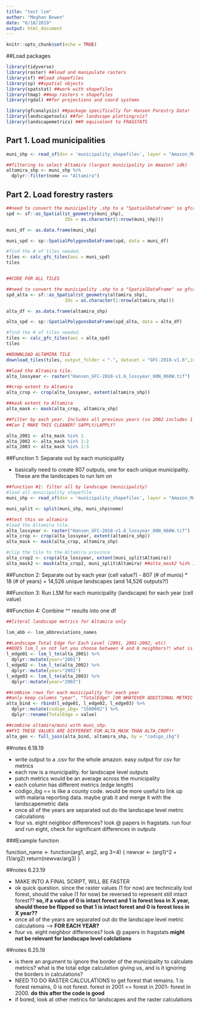 ```yaml
---
title: "test lsm"
author: "Meghan Bowen"
date: "6/18/2019"
output: html_document
---
```


```r
knitr::opts_chunk$set(echo = TRUE)
```

##Load packages

```r

library(tidyverse) 
library(raster) ##load and manipulate rasters
library(sf) ##load shapefiles
library(sp) ##spatial objects
library(spatstat) ##work with shapefiles
library(tmap) ##map rasters + shapefiles
library(rgdal) ##for projections and coord systems

library(gfcanalysis) ##package specifically for Hansen Forestry Data!
library(landscapetools) ##for landscape plotting/viz?
library(landscapemetrics) ##R equivalent to FRAGSTATS

```

## Part 1. Load municipalities

```r

muni_shp <- read_sf(dsn = 'municipality_shapefiles', layer = "Amazon_Municipios")

##filtering to select Altamira (largest municipality in Amazon? idk)
altamira_shp <- muni_shp %>% 
  dplyr::filter(nome == "Altamira")

```


## Part 2. Load forestry rasters 

```r

##need to convert the municipality .shp to a "SpatialDataFrame" so gfcanalysis can grab the forestry tiles online
spd <- sf::as_Spatial(st_geometry(muni_shp),
                      IDs = as.character(1:nrow(muni_shp)))

muni_df <- as.data.frame(muni_shp)

muni_spd <- sp::SpatialPolygonsDataFrame(spd, data = muni_df)

#find the # of tiles needed. 
tiles <- calc_gfc_tiles(aoi = muni_spd)
tiles


##CODE FOR ALL TILES

```

```r

##need to convert the municipality .shp to a "SpatialDataFrame" so gfcanalysis can grab the forestry tiles online
spd_alta <- sf::as_Spatial(st_geometry(altamira_shp),
                      IDs = as.character(1:nrow(altamira_shp)))

alta_df <- as.data.frame(altamira_shp)

alta_spd <- sp::SpatialPolygonsDataFrame(spd_alta, data = alta_df)

#find the # of tiles needed. 
tiles <- calc_gfc_tiles(aoi = alta_spd)
tiles

##DOWNLOAD ALTAMIRA TILE
download_tiles(tiles, output_folder = ".", dataset = "GFC-2018-v1.6",images = c("treecover2000", "lossyear", "gain"))

```


```r

##load the Altamira tile.
alta_lossyear <- raster("Hansen_GFC-2018-v1.6_lossyear_00N_060W.tif")

##crop extent to Altamira
alta_crop <- crop(alta_lossyear, extent(altamira_shp))

##mask extent to Altamira
alta_mask <- mask(alta_crop, altamira_shp)

##filter by each year. Includes all previous years (so 2002 includes 1 AND 2 layers)
##Can I MAKE THIS CLEANER? SAPPLY/LAPPLY?

alta_2001 <- alta_mask %in% 1
alta_2002 <- alta_mask %in% 1:2
alta_2003 <- alta_mask %in% 1:3


```

##Function 1: Separate out by each municipality

- basically need to create 807 outputs, one for each unique municipality. These are the landscapes to run lsm on

```r

##function #1: filter all by landscape (municipality)
#load all municipality shapefile
muni_shp <- read_sf(dsn = 'municipality_shapefiles', layer = "Amazon_Municipios")

muni_split <- split(muni_shp, muni_shp$nome)

##test this on altamira
#load the Altamira tile. 
alta_lossyear <- raster("Hansen_GFC-2018-v1.6_lossyear_00N_060W.tif")
alta_crop <- crop(alta_lossyear, extent(altamira_shp))
alta_mask <- mask(alta_crop, altamira_shp)

#clip the tile to the Altamira province
alta_crop2 <- crop(alta_lossyear, extent(muni_split$Altamira))
alta_mask2 <- mask(alta_crop2, muni_split$Altamira) ##alta_mask2 %in% 1 is the same as alta_2001 above! hooray.

```


##Function 2: Separate out by each year (cell value?)
- 807 (# of munis) * 18 (# of years) = 14,526 unique landscapes (and 14,526 outputs?!)

##Function 3: Run LSM for each municipality (landscape) for each year (cell value)

##Function 4: Combine ^^ results into one df

```r

##literal landscape metrics for Altamira only

lsm_abb <- lsm_abbreviations_names

##Landscape Total Edge for Each Level (2001, 2001-2002, etc)
##DOES lsm_l_xx not let you choose between 4 and 8 neighbors?! what is the default?
l_edge01 <- lsm_l_te(alta_2001) %>% 
  dplyr::mutate(year="2001")
l_edge02 <- lsm_l_te(alta_2002) %>% 
  dplyr::mutate(year="2002")
l_edge03 <- lsm_l_te(alta_2003) %>% 
  dplyr::mutate(year="2003")

##combine rows for each municipality for each year
##only keep columns "year", "TotalEdge" [OR WHATEVER ADDITIONAL METRIC NAMES] "codigo_ibg" ??
alta_bind <- rbind(l_edge01, l_edge02, l_edge03) %>% 
  dplyr::mutate(codigo_ibg= "1500602") %>% 
  dplyr::rename(TotalEdge = value)

##combine altamira/muni with muni_shp. 
##FYI THESE VALUES ARE DIFFERENT FOR ALTA_MASK THAN ALTA_CROP!!
alta_geo <- full_join(alta_bind, altamira_shp, by = "codigo_ibg")

```


##notes 6.18.19

- write output to a .csv for the whole amazon. easy output for csv for metrics
- each row is a municipality. for landscape level outputs
- patch metrics would be an average across the municipality
- each column has different metrics (edge length)
- codigo_ibg == is like a county code. would be more useful to link up with malaria reporting data. maybe grab it and merge it with the landscapemetric data
- once all of the years are separated out do the landscape level metric calculations 
- four vs. eight neighbor differences? look @ papers in fragstats. run four and run eight, check for significant differences in outputs

###Example function

function_name <- function(arg1, arg2, arg 3=4) {
                    newvar <- (arg1)^2 + (1/arg2)
                    return(newvar/arg3)
}

##notes 6.23.19

- MAKE INTO A FINAL SCRIPT, WILL BE FASTER 
- ok quick question. since the raster values (1 for now) are technically lost forest, should the value (1 for now) be reversed to represent still intact forest?? **so, if a value of 0 is intact forest and 1 is forest loss in X year, should these be flipped so that 1 is intact forest and 0 is forest loss in X year??**
- once all of the years are separated out do the landscape level metric calculations --> **FOR EACH YEAR?**
- four vs. eight neighbor differences? look @ papers in fragstats **might not be relevant for landscape level calclations**

##notes 6.25.19

- is there an argument to ignore the border of the municipality to calculate metrics? what is the total edge calculation giving us, and is it ignoring the borders in calculations?
- NEED TO DO RASTER CALCULATIONS to get forest that remains. 1 is forest remains, 0 is not forest. forest in 2001 == forest in 2001- forest in 2000. **do this after the code is good**
- if bored, look at other metrics for landscapes and the raster calculations

